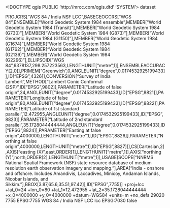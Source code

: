 <!DOCTYPE qgis PUBLIC 'http://mrcc.com/qgis.dtd' 'SYSTEM'>
<qgis version="3.40.9-Bratislava">
  <identifier></identifier>
  <parentidentifier></parentidentifier>
  <language></language>
  <type>dataset</type>
  <title></title>
  <abstract></abstract>
  <contact>
    <name></name>
    <organization></organization>
    <position></position>
    <voice></voice>
    <fax></fax>
    <email></email>
    <role></role>
  </contact>
  <links/>
  <dates/>
  <fees></fees>
  <encoding></encoding>
  <crs>
    <spatialrefsys nativeFormat="Wkt">
      <wkt>PROJCRS["WGS 84 / India NSF LCC",BASEGEOGCRS["WGS 84",ENSEMBLE["World Geodetic System 1984 ensemble",MEMBER["World Geodetic System 1984 (Transit)"],MEMBER["World Geodetic System 1984 (G730)"],MEMBER["World Geodetic System 1984 (G873)"],MEMBER["World Geodetic System 1984 (G1150)"],MEMBER["World Geodetic System 1984 (G1674)"],MEMBER["World Geodetic System 1984 (G1762)"],MEMBER["World Geodetic System 1984 (G2139)"],MEMBER["World Geodetic System 1984 (G2296)"],ELLIPSOID["WGS 84",6378137,298.257223563,LENGTHUNIT["metre",1]],ENSEMBLEACCURACY[2.0]],PRIMEM["Greenwich",0,ANGLEUNIT["degree",0.0174532925199433]],ID["EPSG",4326]],CONVERSION["Survey of India Lambert",METHOD["Lambert Conic Conformal (2SP)",ID["EPSG",9802]],PARAMETER["Latitude of false origin",24,ANGLEUNIT["degree",0.0174532925199433],ID["EPSG",8821]],PARAMETER["Longitude of false origin",80,ANGLEUNIT["degree",0.0174532925199433],ID["EPSG",8822]],PARAMETER["Latitude of 1st standard parallel",12.472955,ANGLEUNIT["degree",0.0174532925199433],ID["EPSG",8823]],PARAMETER["Latitude of 2nd standard parallel",35.1728044444444,ANGLEUNIT["degree",0.0174532925199433],ID["EPSG",8824]],PARAMETER["Easting at false origin",4000000,LENGTHUNIT["metre",1],ID["EPSG",8826]],PARAMETER["Northing at false origin",4000000,LENGTHUNIT["metre",1],ID["EPSG",8827]]],CS[Cartesian,2],AXIS["easting (X)",east,ORDER[1],LENGTHUNIT["metre",1]],AXIS["northing (Y)",north,ORDER[2],LENGTHUNIT["metre",1]],USAGE[SCOPE["NNRMS National Spatial Framework (NSF) state resource database of medium resolution earth observation imagery and mapping."],AREA["India - onshore and offshore. Includes Amandivis, Laccadives, Minicoy, Andaman Islands, Nicobar Islands, and Sikkim."],BBOX[3.87,65.6,35.51,97.42]],ID["EPSG",7755]]</wkt>
      <proj4>+proj=lcc +lat_0=24 +lon_0=80 +lat_1=12.472955 +lat_2=35.1728044444444 +x_0=4000000 +y_0=4000000 +datum=WGS84 +units=m +no_defs</proj4>
      <srsid>29020</srsid>
      <srid>7755</srid>
      <authid>EPSG:7755</authid>
      <description>WGS 84 / India NSF LCC</description>
      <projectionacronym>lcc</projectionacronym>
      <ellipsoidacronym>EPSG:7030</ellipsoidacronym>
      <geographicflag>false</geographicflag>
    </spatialrefsys>
  </crs>
  <extent>
    <spatial maxx="-179769313486231570814527423731704356798070567525844996598917476803157260780028538760589558632766878171540458953514382464234321326889464182768467546703537516986049910576551282076245490090389328944075868508455133942304583236903222948165808559332123348274797826204144723168738177180919299881250404026184124858368" dimensions="2" minx="179769313486231570814527423731704356798070567525844996598917476803157260780028538760589558632766878171540458953514382464234321326889464182768467546703537516986049910576551282076245490090389328944075868508455133942304583236903222948165808559332123348274797826204144723168738177180919299881250404026184124858368" miny="179769313486231570814527423731704356798070567525844996598917476803157260780028538760589558632766878171540458953514382464234321326889464182768467546703537516986049910576551282076245490090389328944075868508455133942304583236903222948165808559332123348274797826204144723168738177180919299881250404026184124858368" crs="" minz="0" maxy="-179769313486231570814527423731704356798070567525844996598917476803157260780028538760589558632766878171540458953514382464234321326889464182768467546703537516986049910576551282076245490090389328944075868508455133942304583236903222948165808559332123348274797826204144723168738177180919299881250404026184124858368" maxz="0"/>
    <temporal>
      <period>
        <start></start>
        <end></end>
      </period>
    </temporal>
  </extent>
</qgis>
